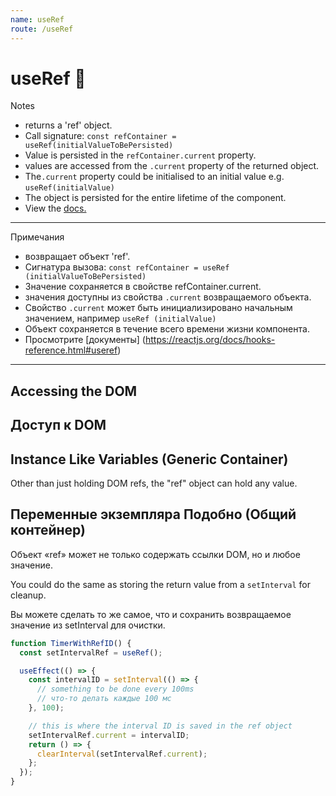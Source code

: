 ```yaml
---
name: useRef
route: /useRef
---
```



# useRef 🌂

Notes
 - returns a 'ref' object.  
 - Call signature: `const refContainer = useRef(initialValueToBePersisted)`
 - Value is persisted in the `refContainer.current` property. 
 - values are accessed from the `.current` property of the returned object. 
 - The`.current` property could be initialised to an initial value e.g. 
   `useRef(initialValue)`
 - The object is persisted for the entire lifetime of the component. 
 - View the [docs.](https://reactjs.org/docs/hooks-reference.html#useref)
--- 

Примечания
  - возвращает объект 'ref'.
  - Сигнатура вызова: `const refContainer = useRef (initialValueToBePersisted)`
  - Значение сохраняется в свойстве refContainer.current.
  - значения доступны из свойства `.current` возвращаемого объекта.
  - Свойство `.current` может быть инициализировано начальным значением, например
    `useRef (initialValue)`
  - Объект сохраняется в течение всего времени жизни компонента.
  - Просмотрите [документы] (https://reactjs.org/docs/hooks-reference.html#useref)
---

## Accessing the DOM

## Доступ к DOM

<Editor code={AccessDOM} />

## Instance Like Variables  (Generic Container)

Other than just holding DOM refs, the "ref" object can hold any value.

## Переменные экземпляра Подобно (Общий контейнер)

Объект «ref» может не только содержать ссылки DOM, но и любое значение.

<Editor code={HoldStringVal} />

You could do the same as storing the return value from a `setInterval` for cleanup.

Вы можете сделать то же самое, что и сохранить возвращаемое значение из setInterval для очистки.

```js
function TimerWithRefID() {
  const setIntervalRef = useRef();

  useEffect(() => {
    const intervalID = setInterval(() => {
      // something to be done every 100ms
      // что-то делать каждые 100 мс
    }, 100);

    // this is where the interval ID is saved in the ref object 
    setIntervalRef.current = intervalID;
    return () => {
      clearInterval(setIntervalRef.current);
    };
  });
}
```
